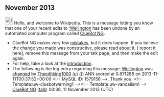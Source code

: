 <article id="41045284" title=User talk:Theeditking1000>
	<talkpage id="41045284" title="User talk:Theeditking1000">


== November 2013 ==
[[Image:Information.svg|left|25px|alt=|link=]] Hello, and welcome to Wikipedia. This is a message letting you know that one of your recent edits to [[:Wellington]] has been undone by an automated computer program called [[User:ClueBot NG|ClueBot NG]].
{{clear}}
* ClueBot NG makes very few [[User:ClueBot NG#Information About False Positives|mistakes]], but it does happen. If you believe the change you made was constructive, please [[User:ClueBot NG#Information About False Positives|read about it]], [{{User:ClueBot NG/Warnings/FPReport|1579158}} report it here], remove this message from your talk page, and then make the edit again.
* For help, take a look at the [[Wikipedia:Introduction|introduction]].
* The following is the log entry regarding this message: [[Wellington]] was [http://en.wikipedia.org/w/index.php?title=Wellington&amp;diff=581113525&amp;oldid=581077629 changed] by [[Special:Contributions/Theeditking1000|Theeditking1000]] [[User:Theeditking1000|(u)]] [[User talk:Theeditking1000|(t)]] ANN scored at 0.871286 on 2013-11-11T00:37:52+00:00 &lt;!-- MySQL ID: 1579158 --&gt;. Thank you. &lt;!-- Template:uw-cluebotwarning1 --&gt;&lt;!-- Template:uw-vandalism1 --&gt; [[User:ClueBot NG|ClueBot NG]] ([[User talk:ClueBot NG|talk]]) 00:38, 11 November 2013 (UTC)
	</talkpage>
</article>